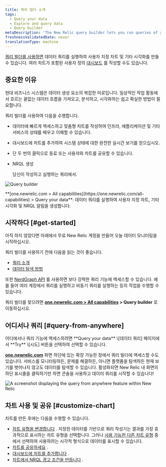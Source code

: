 ```yaml
---
title: 쿼리 빌더 소개
tags:
  - Query your data
  - Explore and query data
  - Query builder
metaDescription: 'The New Relic query builder lets you run queries of your data, build charts and other visualizations, and share charts.'
freshnessValidatedDate: never
translationType: machine
---
```




[쿼리 빌더를 사용하면](https://one.newrelic.com/data-exploration/query-builder) 데이터 쿼리를 실행하여 사용자 지정 차트 및 기타 시각화를 만들 수 있습니다. 여러 차트가 포함된 사용자 정의 [대시보드](/docs/dashboards/manage-your-dashboard/manage-your-dashboard#dash-create-chart) 를 작성할 수도 있습니다.

## 중요한 이유

현대 비즈니스 시스템은 데이터 생성 요소의 복잡한 미로입니다. 일상적인 작업 활동에서 흐르는 끝없는 데이터 흐름을 가져오고, 분석하고, 시각화하는 쉽고 확실한 방법이 필요합니다.

쿼리 빌더를 사용하여 다음을 수행합니다.

* 데이터에 빠르게 액세스하고 맞춤형 차트를 작성하여 인프라, 애플리케이션 및 기타 서비스의 상태를 배우고 이해할 수 있습니다.

* 대시보드에 차트를 추가하여 시스템 상태에 대한 완전한 실시간 보기를 얻으십시오.

* 단 두 번의 클릭으로 동료 또는 사용자와 차트를 공유할 수 있습니다.

* NRQL 생성

  <InlinePopover type="alerts"/>

  당신이 작성하고 실행하는 쿼리에서.

<img
  title="Query builder"
  alt="Query builder"
  src={queriesNrqlQueryBuilder}
/>

<figcaption>
  **[one.newrelic.com > All capabilities](https://one.newrelic.com/all-capabilities) > Query your data**: 데이터 쿼리를 실행하여 사용자 지정 차트, 기타 시각화 및 NRQL 알림을 생성합니다.
</figcaption>

## 시작하다 [#get-started]

아직 하지 않았다면 아래에서 무료 New Relic 계정을 만들어 오늘 데이터 모니터링을 시작하십시오.

쿼리 빌더를 사용하기 전에 다음을 읽는 것이 좋습니다.

* [쿼리 소개](/docs/telemetry-data-platform/ingest-manage-data/understand-data/introduction-querying-new-relic-data)
* [데이터 탐색 방법](/docs/query-your-data/explore-query-data/explore-data/introduction-data-explorer)

또한 [NerdGraph API](/docs/apis/nerdgraph/examples/nerdgraph-nrql-tutorial) 를 사용하면 보다 강력한 쿼리 기능에 액세스할 수 있습니다. 예를 들어 여러 계정에서 쿼리를 실행하고 비동기 쿼리를 실행하는 등의 작업을 수행할 수 있습니다.

쿼리 빌더를 찾으려면 **[one.newrelic.com > All capabilities](https://one.newrelic.com/all-capabilities) > Query builder** 로 이동하십시오.

## 어디서나 쿼리 [#query-from-anywhere]

<Callout variant="tip">
  어디에서나 쿼리 기능에 액세스하려면 **Query your data** \[데이터 쿼리] 페이지에서 **Try** \[시도] 버튼을 선택하여 선택할 수 있습니다.
</Callout>

**[one.newrelic.com](https://one.newrelic.com/all-capabilities)** 화면 하단에 있는 확장 가능한 창에서 쿼리 빌더에 액세스할 수도 있습니다. 서비스를 모니터링하든, 문제를 해결하든, 아니면 플랫폼을 탐색하든 현재 보기를 벗어나지 않고도 데이터를 탐색할 수 있습니다. 활성화되면 New Relic 내 화면의 하단 표시줄을 클릭하기만 하면 콘솔을 사용하고 데이터 쿼리를 시작할 수 있습니다!

<img
  title="Query from anywhere"
  alt="A screenshot displaying the query from anywhere feature within New Relic"
  src={queriesNrqlNrqlConsole}
/>

## 차트 사용 및 공유 [#customize-chart]

차트를 만든 후에는 다음을 수행할 수 있습니다.

* [차트 유형을 변경합니다](/docs/chart-builder/use-chart-builder/use-charts/use-your-charts#change-appearance) . 지정한 데이터를 기반으로 쿼리 작성기는 결과를 가장 효과적으로 표시하는 차트 유형을 선택합니다. 그러나 [사용 가능한 다른 차트 유형](/docs/insights/use-insights-ui/manage-dashboards/insights-chart-types) 중에서 선택하여 사용하려는 시각적 형식으로 데이터를 표시할 수 있습니다.
* [차트를 공유하세요](/docs/chart-builder/use-chart-builder/use-charts/use-your-charts#share-charts) .
* [대시보드에 차트를 추가합니다](/docs/chart-builder/use-chart-builder/use-charts/use-your-charts#add-to-dashboard) .
* [차트에서 NRQL 경고 조건을 만듭니다](/docs/alerts-applied-intelligence/new-relic-alerts/alert-conditions/create-nrql-alert-conditions/#create-chart) .